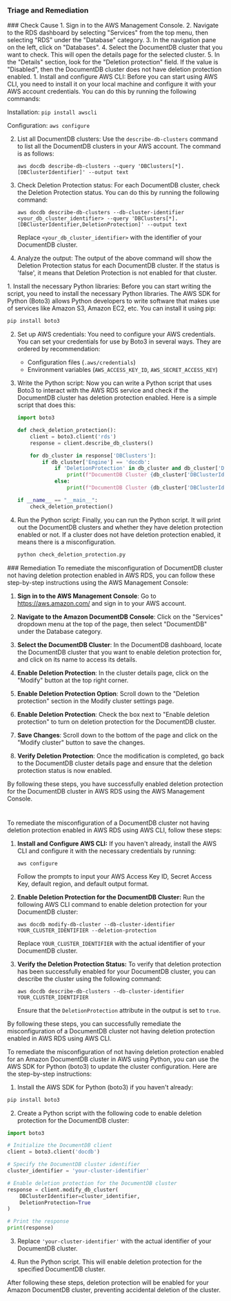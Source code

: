 
### Triage and Remediation
<Tabs>

<Tab title='Cause'>
### Check Cause
<AccordionGroup>
<Accordion title='Using Console' defaultOpen='true'>
1. Sign in to the AWS Management Console.
2. Navigate to the RDS dashboard by selecting "Services" from the top menu, then selecting "RDS" under the "Database" category.
3. In the navigation pane on the left, click on "Databases".
4. Select the DocumentDB cluster that you want to check. This will open the details page for the selected cluster.
5. In the "Details" section, look for the "Deletion protection" field. If the value is "Disabled", then the DocumentDB cluster does not have deletion protection enabled.
</Accordion>

<Accordion title='Using CLI'>
1. Install and configure AWS CLI: Before you can start using AWS CLI, you need to install it on your local machine and configure it with your AWS account credentials. You can do this by running the following commands:

   Installation: `pip install awscli`
   
   Configuration: `aws configure`

2. List all DocumentDB clusters: Use the `describe-db-clusters` command to list all the DocumentDB clusters in your AWS account. The command is as follows:

   `aws docdb describe-db-clusters --query 'DBClusters[*].[DBClusterIdentifier]' --output text`

3. Check Deletion Protection status: For each DocumentDB cluster, check the Deletion Protection status. You can do this by running the following command:

   `aws docdb describe-db-clusters --db-cluster-identifier <your_db_cluster_identifier> --query 'DBClusters[*].[DBClusterIdentifier,DeletionProtection]' --output text`

   Replace `<your_db_cluster_identifier>` with the identifier of your DocumentDB cluster.

4. Analyze the output: The output of the above command will show the Deletion Protection status for each DocumentDB cluster. If the status is 'false', it means that Deletion Protection is not enabled for that cluster.
</Accordion>

<Accordion title='Using Python'>
1. Install the necessary Python libraries: Before you can start writing the script, you need to install the necessary Python libraries. The AWS SDK for Python (Boto3) allows Python developers to write software that makes use of services like Amazon S3, Amazon EC2, etc. You can install it using pip:

   ```bash
   pip install boto3
   ```

2. Set up AWS credentials: You need to configure your AWS credentials. You can set your credentials for use by Boto3 in several ways. They are ordered by recommendation:

   - Configuration files (`.aws/credentials`)
   - Environment variables (`AWS_ACCESS_KEY_ID`, `AWS_SECRET_ACCESS_KEY`)

3. Write the Python script: Now you can write a Python script that uses Boto3 to interact with the AWS RDS service and check if the DocumentDB cluster has deletion protection enabled. Here is a simple script that does this:

   ```python
   import boto3

   def check_deletion_protection():
       client = boto3.client('rds')
       response = client.describe_db_clusters()

       for db_cluster in response['DBClusters']:
           if db_cluster['Engine'] == 'docdb':
               if 'DeletionProtection' in db_cluster and db_cluster['DeletionProtection']:
                   print(f"DocumentDB Cluster {db_cluster['DBClusterIdentifier']} has deletion protection enabled.")
               else:
                   print(f"DocumentDB Cluster {db_cluster['DBClusterIdentifier']} does not have deletion protection enabled.")

   if __name__ == "__main__":
       check_deletion_protection()
   ```

4. Run the Python script: Finally, you can run the Python script. It will print out the DocumentDB clusters and whether they have deletion protection enabled or not. If a cluster does not have deletion protection enabled, it means there is a misconfiguration.

   ```bash
   python check_deletion_protection.py
   ```
</Accordion>

</AccordionGroup>
</Tab>
<Tab title='Remediation'>
### Remediation

<AccordionGroup>
<Accordion title='Using Console' defaultOpen='true'>
To remediate the misconfiguration of DocumentDB cluster not having deletion protection enabled in AWS RDS, you can follow these step-by-step instructions using the AWS Management Console:

1. **Sign in to the AWS Management Console**: Go to https://aws.amazon.com/ and sign in to your AWS account.

2. **Navigate to the Amazon DocumentDB Console**: Click on the "Services" dropdown menu at the top of the page, then select "DocumentDB" under the Database category.

3. **Select the DocumentDB Cluster**: In the DocumentDB dashboard, locate the DocumentDB cluster that you want to enable deletion protection for, and click on its name to access its details.

4. **Enable Deletion Protection**: In the cluster details page, click on the "Modify" button at the top right corner.

5. **Enable Deletion Protection Option**: Scroll down to the "Deletion protection" section in the Modify cluster settings page.

6. **Enable Deletion Protection**: Check the box next to "Enable deletion protection" to turn on deletion protection for the DocumentDB cluster.

7. **Save Changes**: Scroll down to the bottom of the page and click on the "Modify cluster" button to save the changes.

8. **Verify Deletion Protection**: Once the modification is completed, go back to the DocumentDB cluster details page and ensure that the deletion protection status is now enabled.

By following these steps, you have successfully enabled deletion protection for the DocumentDB cluster in AWS RDS using the AWS Management Console.

#
</Accordion>

<Accordion title='Using CLI'>
To remediate the misconfiguration of a DocumentDB cluster not having deletion protection enabled in AWS RDS using AWS CLI, follow these steps:

1. **Install and Configure AWS CLI:**
   If you haven't already, install the AWS CLI and configure it with the necessary credentials by running:
   ```
   aws configure
   ```
   Follow the prompts to input your AWS Access Key ID, Secret Access Key, default region, and default output format.

2. **Enable Deletion Protection for the DocumentDB Cluster:**
   Run the following AWS CLI command to enable deletion protection for your DocumentDB cluster:
   ```
   aws docdb modify-db-cluster --db-cluster-identifier YOUR_CLUSTER_IDENTIFIER --deletion-protection
   ```
   Replace `YOUR_CLUSTER_IDENTIFIER` with the actual identifier of your DocumentDB cluster.

3. **Verify the Deletion Protection Status:**
   To verify that deletion protection has been successfully enabled for your DocumentDB cluster, you can describe the cluster using the following command:
   ```
   aws docdb describe-db-clusters --db-cluster-identifier YOUR_CLUSTER_IDENTIFIER
   ```
   Ensure that the `DeletionProtection` attribute in the output is set to `true`.

By following these steps, you can successfully remediate the misconfiguration of a DocumentDB cluster not having deletion protection enabled in AWS RDS using AWS CLI.
</Accordion>

<Accordion title='Using Python'>
To remediate the misconfiguration of not having deletion protection enabled for an Amazon DocumentDB cluster in AWS using Python, you can use the AWS SDK for Python (boto3) to update the cluster configuration. Here are the step-by-step instructions:

1. Install the AWS SDK for Python (boto3) if you haven't already:
```bash
pip install boto3
```

2. Create a Python script with the following code to enable deletion protection for the DocumentDB cluster:

```python
import boto3

# Initialize the DocumentDB client
client = boto3.client('docdb')

# Specify the DocumentDB cluster identifier
cluster_identifier = 'your-cluster-identifier'

# Enable deletion protection for the DocumentDB cluster
response = client.modify_db_cluster(
    DBClusterIdentifier=cluster_identifier,
    DeletionProtection=True
)

# Print the response
print(response)
```

3. Replace `'your-cluster-identifier'` with the actual identifier of your DocumentDB cluster.

4. Run the Python script. This will enable deletion protection for the specified DocumentDB cluster.

After following these steps, deletion protection will be enabled for your Amazon DocumentDB cluster, preventing accidental deletion of the cluster.
</Accordion>

</AccordionGroup>
</Tab>
</Tabs>
